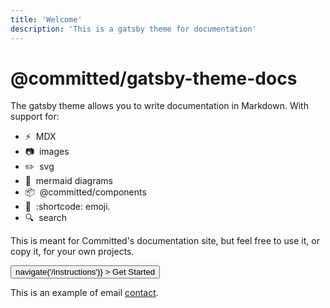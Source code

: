 ```yaml
---
title: 'Welcome'
description: 'This is a gatsby theme for documentation'
---
```



# @committed/gatsby-theme-docs

The gatsby theme allows you to write documentation in Markdown. With support for:

- :zap:&nbsp; MDX
- :camera:&nbsp; images
- :pencil2:&nbsp; svg
- :tropical_fish:&nbsp; mermaid diagrams
- :package:&nbsp; @committed/components
- :tada:&nbsp; :shortcode: emoji.
- :mag:&nbsp; search

This is meant for Committed's documentation site, but feel free to use it, or copy it, for your own projects.

<Flex justifyContent="center">
  <Button
    my={3}
    size="large"
    color="primary"
    onClick={() => navigate('/instructions')}
  >
    Get Started
  </Button>
</Flex>

This is an example of email [contact](mailto:opensource@committed.io).
